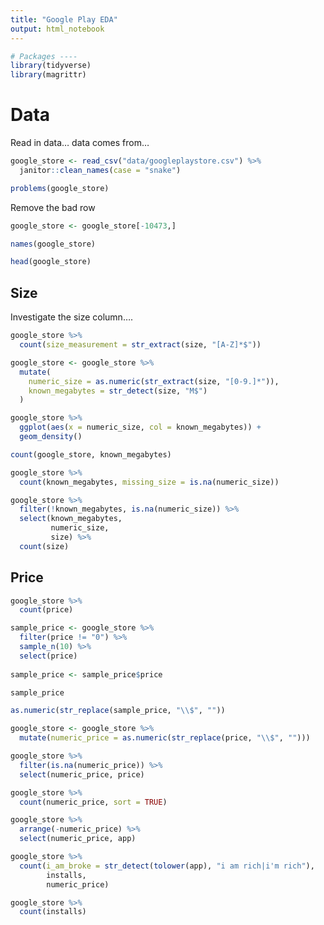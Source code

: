 ```yaml
---
title: "Google Play EDA"
output: html_notebook
---
```


```r
# Packages ----
library(tidyverse)
library(magrittr)
```

# Data
Read in data... data comes from...

```r
google_store <- read_csv("data/googleplaystore.csv") %>% 
  janitor::clean_names(case = "snake")
```

```r
problems(google_store)
```

Remove the bad row
```r
google_store <- google_store[-10473,]
```


```r
names(google_store)
```

```r
head(google_store)
```

## Size
Investigate the size column....

```r
google_store %>% 
  count(size_measurement = str_extract(size, "[A-Z]*$"))
```

```r
google_store <- google_store %>% 
  mutate(
    numeric_size = as.numeric(str_extract(size, "[0-9.]*")),
    known_megabytes = str_detect(size, "M$")
  )
```


```r
google_store %>% 
  ggplot(aes(x = numeric_size, col = known_megabytes)) +
  geom_density()
```

```r
count(google_store, known_megabytes)

google_store %>% 
  count(known_megabytes, missing_size = is.na(numeric_size))
```

```r
google_store %>% 
  filter(!known_megabytes, is.na(numeric_size)) %>% 
  select(known_megabytes,
         numeric_size,
         size) %>% 
  count(size)
```

## Price
```r
google_store %>% 
  count(price)
```

```r
sample_price <- google_store %>% 
  filter(price != "0") %>% 
  sample_n(10) %>%  
  select(price) 
  
sample_price <- sample_price$price
```


```r
sample_price
```

```r
as.numeric(str_replace(sample_price, "\\$", ""))
```

```r
google_store <- google_store %>% 
  mutate(numeric_price = as.numeric(str_replace(price, "\\$", "")))
```

```r
google_store %>% 
  filter(is.na(numeric_price)) %>% 
  select(numeric_price, price)
```

```r
google_store %>% 
  count(numeric_price, sort = TRUE)
```

```r
google_store %>% 
  arrange(-numeric_price) %>% 
  select(numeric_price, app)
```

```r
google_store %>% 
  count(i_am_broke = str_detect(tolower(app), "i am rich|i'm rich"),
        installs,
        numeric_price)
```

```r
google_store %>% 
  count(installs)
```

